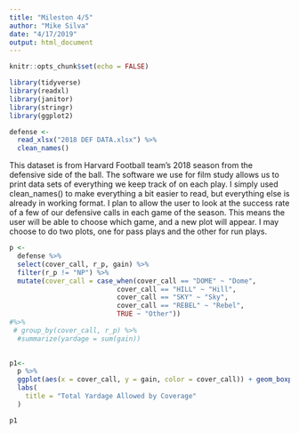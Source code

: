 ```yaml
---
title: "Mileston 4/5"
author: "Mike Silva"
date: "4/17/2019"
output: html_document
---
```


```r
knitr::opts_chunk$set(echo = FALSE)

library(tidyverse)
library(readxl)
library(janitor)
library(stringr)
library(ggplot2)
```

```r
defense <- 
  read_xlsx("2018 DEF DATA.xlsx") %>%
  clean_names()
```
This dataset is from Harvard Football team's 2018 season from the defensive side of the ball. The software we use for film study allows us to print data sets of everything we keep track of on each play. I simply used clean_names() to make everything a bit easier to read, but everything else is already in working format. I plan to allow the user to look at the success rate of a few of our defensive calls in each game of the season. This means the user will be able to choose which game, and a new plot will appear. I may choose to do two plots, one for pass plays and the other for run plays. 

```r
p <-
  defense %>%
  select(cover_call, r_p, gain) %>% 
  filter(r_p != "NP") %>%
  mutate(cover_call = case_when(cover_call == "DOME" ~ "Dome",
                           cover_call == "HILL" ~ "Hill",
                           cover_call == "SKY" ~ "Sky",
                           cover_call == "REBEL" ~ "Rebel",
                           TRUE ~ "Other"))
#%>%
 # group_by(cover_call, r_p) %>%
  #summarize(yardage = sum(gain))
  

p1<- 
  p %>% 
  ggplot(aes(x = cover_call, y = gain, color = cover_call)) + geom_boxplot() +
  labs(
    title = "Total Yardage Allowed by Coverage"
  )

p1
```

